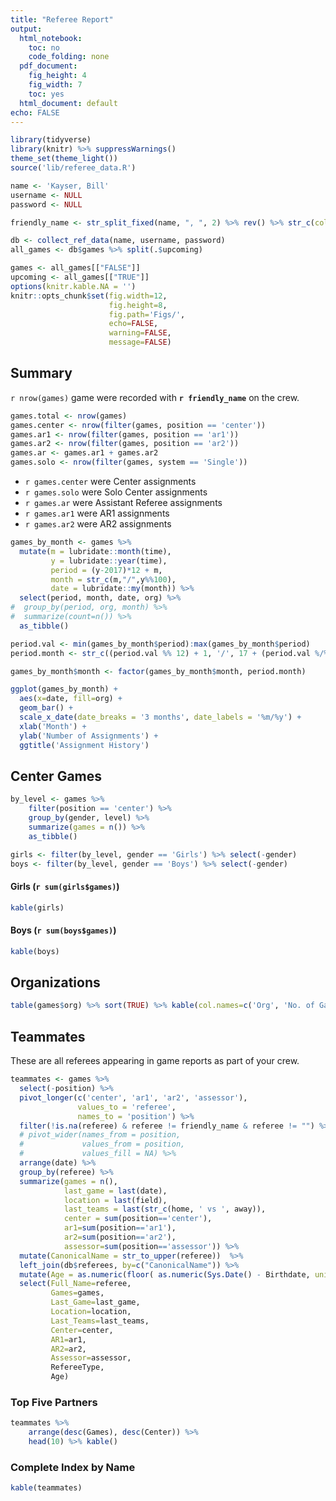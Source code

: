 ```yaml
---
title: "Referee Report"
output:
  html_notebook: 
    toc: no
    code_folding: none
  pdf_document: 
    fig_height: 4
    fig_width: 7
    toc: yes
  html_document: default
echo: FALSE
---
```


<style type="text/css">
.table {
    width: inherit;
    max-width: 100%;
    margin-bottom: 20px;
}
.math.display {
  font-size: 28px;
}
</style>


```r
library(tidyverse)
library(knitr) %>% suppressWarnings()
theme_set(theme_light())
source('lib/referee_data.R')

name <- 'Kayser, Bill'
username <- NULL
password <- NULL

friendly_name <- str_split_fixed(name, ", ", 2) %>% rev() %>% str_c(collapse=" ")

db <- collect_ref_data(name, username, password)
all_games <- db$games %>% split(.$upcoming)

games <- all_games[["FALSE"]]
upcoming <- all_games[["TRUE"]]
options(knitr.kable.NA = '')
knitr::opts_chunk$set(fig.width=12, 
                      fig.height=8, 
                      fig.path='Figs/',
                      echo=FALSE, 
                      warning=FALSE, 
                      message=FALSE)


```

## Summary

`r nrow(games)` game were recorded with **`r friendly_name`** on the crew.

```r
games.total <- nrow(games)
games.center <- nrow(filter(games, position == 'center'))
games.ar1 <- nrow(filter(games, position == 'ar1'))
games.ar2 <- nrow(filter(games, position == 'ar2'))
games.ar <- games.ar1 + games.ar2
games.solo <- nrow(filter(games, system == 'Single'))

```

* `r games.center` were Center assignments
* `r games.solo` were Solo Center assignments
* `r games.ar` were Assistant Referee assignments
* `r games.ar1` were AR1 assignments
* `r games.ar2` were AR2 assignments

```r
games_by_month <- games %>% 
  mutate(m = lubridate::month(time),
         y = lubridate::year(time),
         period = (y-2017)*12 + m,
         month = str_c(m,"/",y%%100),
         date = lubridate::my(month)) %>%
  select(period, month, date, org) %>%
#  group_by(period, org, month) %>%
#  summarize(count=n()) %>%
  as_tibble()

period.val <- min(games_by_month$period):max(games_by_month$period)
period.month <- str_c((period.val %% 12) + 1, '/', 17 + (period.val %/% 12))

games_by_month$month <- factor(games_by_month$month, period.month)

ggplot(games_by_month) +
  aes(x=date, fill=org) +
  geom_bar() +
  scale_x_date(date_breaks = '3 months', date_labels = '%m/%y') +
  xlab('Month') +
  ylab('Number of Assignments') +
  ggtitle('Assignment History')

```

## Center Games{#centers}

```r
by_level <- games %>% 
    filter(position == 'center') %>%
    group_by(gender, level) %>%
    summarize(games = n()) %>%
    as_tibble()
```

<style>
 div#boys {
    display: inline-block;
    margin: 4px 4px 4px 12px;
 }
 div#girls {
    float: left;
    margin: 4px;
 }
 div#centers {
    float: left;
    margin: 4px;
 }
 div#organizations {
    display: inline-block;
    margin: 4px 4px 4px 32px;
 }
</style>


```r
girls <- filter(by_level, gender == 'Girls') %>% select(-gender) 
boys <- filter(by_level, gender == 'Boys') %>% select(-gender) 
```

#### Girls (`r sum(girls$games)`){#girls}

```r
kable(girls)
```

#### Boys (`r sum(boys$games)`){#boys}

```r
kable(boys)
```

## Organizations

```r
table(games$org) %>% sort(TRUE) %>% kable(col.names=c('Org', 'No. of Games'))
```

## Teammates

These are all referees appearing in game reports as part of your crew.


```r

teammates <- games %>%
  select(-position) %>%
  pivot_longer(c('center', 'ar1', 'ar2', 'assessor'), 
               values_to = 'referee', 
               names_to = 'position') %>%
  filter(!is.na(referee) & referee != friendly_name & referee != "") %>%
  # pivot_wider(names_from = position,
  #             values_from = position,
  #             values_fill = NA) %>%
  arrange(date) %>%
  group_by(referee) %>%
  summarize(games = n(), 
            last_game = last(date),
            location = last(field),
            last_teams = last(str_c(home, ' vs ', away)),
            center = sum(position=='center'),
            ar1=sum(position=='ar1'),
            ar2=sum(position=='ar2'),
            assessor=sum(position=='assessor')) %>%
  mutate(CanonicalName = str_to_upper(referee))  %>%
  left_join(db$referees, by=c("CanonicalName")) %>%
  mutate(Age = as.numeric(floor( as.numeric(Sys.Date() - Birthdate, unit="days")/365.25))) %>%
  select(Full_Name=referee,
         Games=games,
         Last_Game=last_game,
         Location=location,
         Last_Teams=last_teams,
         Center=center,
         AR1=ar1,
         AR2=ar2,
         Assessor=assessor,
         RefereeType,
         Age)

```

### Top Five Partners

```r

teammates %>% 
    arrange(desc(Games), desc(Center)) %>%
    head(10) %>% kable()
```

### Complete Index by Name

```r
kable(teammates)
```